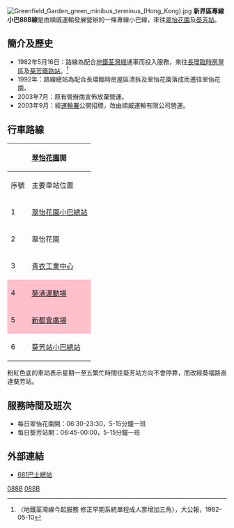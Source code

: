 {{公共汽車路線資訊
|路線名稱=新界區專線小巴88B線
|代表圖像=NTMinibus88B KT9980.jpg
|經營者=順威運輸
|路線用車= [[豐田Coaster|豐田Coaster]]
|起點站=[[翠怡花園|翠怡花園]]
|途經地點=[[長青邨|長青邨]]、[[葵青劇院|葵青劇院]]，<br> [[新都會廣場|新都會廣場]]、[[葵涌廣場|葵涌廣場]]
|去程途經地點=
|回程途經地點=
|終點站=[[葵芳站公共運輸交匯處|葵芳站]]
|路線性質=
|全程行駛里程=
|單程行駛里程=
|全程行車時間=
|單程行車時間=
|服務時間=
|起點站服務時間=06:30-23:30
|終點站服務時間=06:45-00:00
|班次頻率=5-15分
|全程收費=$4.7
|分段收費站點=
|去程分段收費站點=
|回程分段收費站點=
|服務時間以外替代路線=
|主要競爭交通=[[九龍巴士43M線|九龍巴士43M線]]、[[九龍巴士44M線|九龍巴士44M線]]
|備註=
|走線圖=NTMinibus88B RtMap.png
}}

[[File:Greenfield_Garden_green_minibus_terminus_(Hong_Kong).jpg|thumb]]
'''新界區專線小巴88B線'''是由順威運輸發展營辦的一條專線小巴線，來往[[翠怡花園|翠怡花園]]及[[葵芳站公共運輸交匯處|葵芳站]]。

==簡介及歷史==
*1982年5月16日：路線為配合[[香港地鐵|地鐵]][[荃灣綫|荃灣綫]]通車而投入服務，來往[[長環臨時房屋區|長環臨時房屋區]]及[[葵芳站|葵芳鐵路站]]。<ref>〈地鐵荃灣線今起服務 修正早期系統單程成人票增加三角〉，大公報，1982-05-10</ref>
*1992年：路線總站為配合長環臨時房屋區清拆及翠怡花園落成而遷往翠怡花園。
*2003年7月：原有營辦商宣佈放棄營運。
*2003年9月：經[[運輸署|運輸署]]公開招標，改由順威運輸有限公司營運。

==行車路線==
{| class="wikitable" style="text-align: center"
! colspan="3" |[[翠怡花園|翠怡花園]]開
! colspan="3" |[[葵芳站|葵芳站]]開
|-
!序號!!主要車站位置!!街道!!序號!!主要車站位置!!街道
|-
|1|| colspan="2" |[[翠怡花園|翠怡花園小巴總站]]||1|| colspan="2" |[[葵芳站公共運輸交匯處|葵芳站小巴總站]]
|-
|2||翠怡花園|| rowspan="2" |[[青衣鄉事會路|青衣鄉事會路]]||2||[[新都會廣場|新都會廣場]]||[[興芳路|興芳路]]
|-
|3||[[青衣工業中心|青衣工業中心]]||3||[[青衣警署|青衣警署]]||[[青衣鄉事會路|青衣鄉事會路]]
|-
|style="background:pink"|4||style="background:pink"|[[葵涌運動場|葵涌運動場]]||style="background:pink"|[[興芳路|興芳路]]||4||[[海悅花園|海悅花園]]|| rowspan="2" |楓樹窩路
|-
|style="background:pink"|5||style="background:pink"|[[新都會廣場|新都會廣場]]||style="background:pink"|葵仁路||5||[[青衣碼頭|青衣碼頭]]
|-
|6|| colspan="2" |[[葵芳站公共運輸交匯處|葵芳站小巴總站]]||6|| colspan="2" |[[翠怡花園|翠怡花園小巴總站]]
|}
;粉紅色底的車站表示星期一至五繁忙時間往葵芳站方向不會停靠，而改經葵福路直達葵芳站。

==服務時間及班次==
*每日翠怡花園開：06:30-23:30，5-15分鐘一班
*每日葵芳站開：06:45-00:00，5-15分鐘一班

==外部連結==
{{References}}
*[http://www.681busterminal.com/version2/index.php?fi=a811&id=340&vid=13 681巴士總站] {{Wayback|url=http://www.681busterminal.com/version2/index.php?fi=a811&id=340&vid=13 |date=20200805125733 }}

{{葵青區小巴路線列表}}

[[Category:新界區小巴路線|088B]]
[[Category:葵青區小巴路線|088B]]